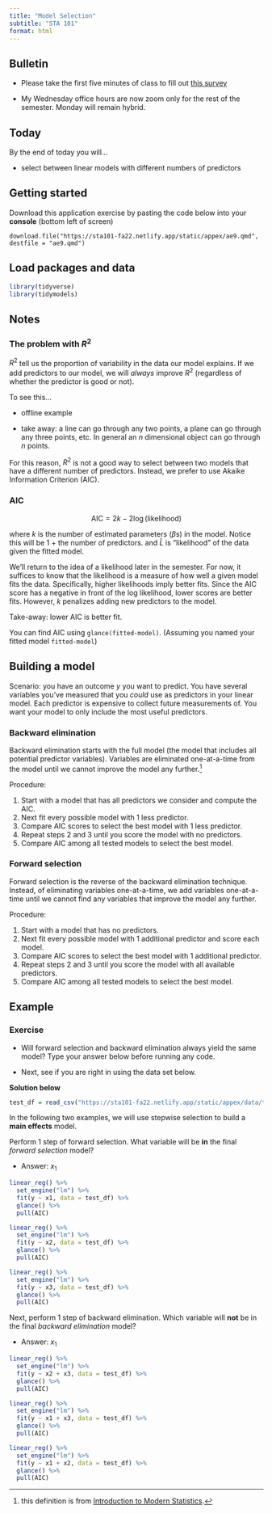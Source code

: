 ```yaml
---
title: "Model Selection"
subtitle: "STA 101"
format: html
---
```


## Bulletin

- Please take the first five minutes of class to fill out [this survey](https://duke.qualtrics.com/jfe/form/SV_0oIT7pdlmr1FKJM)

- My Wednesday office hours are now zoom only for the rest of the semester. Monday will remain hybrid.

## Today

By the end of today you will...

- select between linear models with different numbers of predictors

## Getting started

Download this application exercise by pasting the code below into your **console** (bottom left of screen)

```
download.file("https://sta101-fa22.netlify.app/static/appex/ae9.qmd",
destfile = "ae9.qmd")
```

## Load packages and data

```r
library(tidyverse)
library(tidymodels)
```

## Notes

### The problem with $R^2$

$R^2$ tell us the proportion of variability in the data our model explains. If we add predictors to our model, we will *always* improve $R^2$ (regardless of whether the predictor is good or not). 

To see this...

- offline example

- take away: a line can go through any two points, a plane can go through any three points, etc. In general an $n$ dimensional object can go through $n$ points.

For this reason, $R^2$ is not a good way to select between two models that have a different number of predictors. Instead, we prefer to use Akaike Information Criterion (AIC). 

### AIC 

$$
\text{AIC} = 2k - 2 \log (\text{likelihood})
$$

where $k$ is the number of estimated parameters ($\beta$s) in the model. Notice this will be 1 + the number of predictors. and $\hat{L}$ is "likelihood" of the data given the fitted model. 

We'll return to the idea of a likelihood later in the semester. For now, it suffices to know that the likelihood is a measure of how well a given model fits the data. Specifically, higher likelihoods imply better fits. Since the AIC score has a negative in front of the log likelihood, lower scores are better fits. However, $k$ penalizes adding new predictors to the model.

Take-away: lower AIC is better fit.

You can find AIC using `glance(fitted-model)`. (Assuming you named your fitted model `fitted-model`)

## Building a model

Scenario: you have an outcome $y$ you want to predict. You have several variables you've measured that you *could* use as predictors in your linear model. Each predictor is expensive to collect future measurements of. You want your model to only include the most useful predictors. 

### Backward elimination 

Backward elimination starts with the full model (the model that includes all potential predictor variables). Variables are eliminated one-at-a-time from the model until we cannot improve the model any further.[^1]

Procedure:

1. Start with a model that has all predictors we consider and compute the AIC.
2. Next fit every possible model with 1 less predictor.
3. Compare AIC scores to select the best model with 1 less predictor.
4. Repeat steps 2 and 3 until you score the model with no predictors.
5. Compare AIC among all tested models to select the best model.


### Forward selection

Forward selection is the reverse of the backward elimination technique. Instead, of eliminating variables one-at-a-time, we add variables one-at-a-time until we cannot find any variables that improve the model any further.

[^1]: this definition is from [Introduction to Modern Statistics](https://openintro-ims.netlify.app/model-mlr.html?q=selection#stepwise-selection).

Procedure:

1. Start with a model that has no predictors.
2. Next fit every possible model with 1 additional predictor and score each model.
3. Compare AIC scores to select the best model with 1 additional predictor.
4. Repeat steps 2 and 3 until you score the model with all available predictors.
5. Compare AIC among all tested models to select the best model.


## Example

### Exercise 

- Will forward selection and backward elimination always yield the same model? Type your answer below before running any code.

- Next, see if you are right in using the data set below.

**Solution below**

```r
test_df = read_csv("https://sta101-fa22.netlify.app/static/appex/data/test_df.csv")
```

In the following two examples, we will use stepwise selection to build a **main effects** model.

Perform 1 step of forward selection. What variable will be **in** the final *forward selection* model?

- Answer: $x_1$

```r
linear_reg() %>%
  set_engine("lm") %>%
  fit(y ~ x1, data = test_df) %>%
  glance() %>%
  pull(AIC)

linear_reg() %>%
  set_engine("lm") %>%
  fit(y ~ x2, data = test_df) %>%
  glance() %>%
  pull(AIC)

linear_reg() %>%
  set_engine("lm") %>%
  fit(y ~ x3, data = test_df) %>%
  glance() %>%
  pull(AIC)
```

Next, perform 1 step of backward elimination. Which variable will **not** be in the final *backward elimination* model?

- Answer: $x_1$

```r
linear_reg() %>%
  set_engine("lm") %>%
  fit(y ~ x2 + x3, data = test_df) %>%
  glance() %>%
  pull(AIC)

linear_reg() %>%
  set_engine("lm") %>%
  fit(y ~ x1 + x3, data = test_df) %>%
  glance() %>%
  pull(AIC)

linear_reg() %>%
  set_engine("lm") %>%
  fit(y ~ x1 + x2, data = test_df) %>%
  glance() %>%
  pull(AIC)
```


